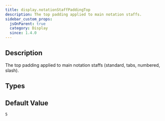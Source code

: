 ```yaml
---
title: display.notationStaffPaddingTop
description: The top padding applied to main notation staffs.
sidebar_custom_props:
  jsOnParent: true
  category: Display
  since: 1.4.0
---
```


<SinceBadge since="1.4.0" />


## Description

The top padding applied to main notation staffs (standard, tabs, numbered, slash).

<PropertyDescription showJson={true} />

## Types

<TypeTable>
    <TypeRow name="double" type="all">
    </TypeRow>
</TypeTable>

## Default Value

`5`
